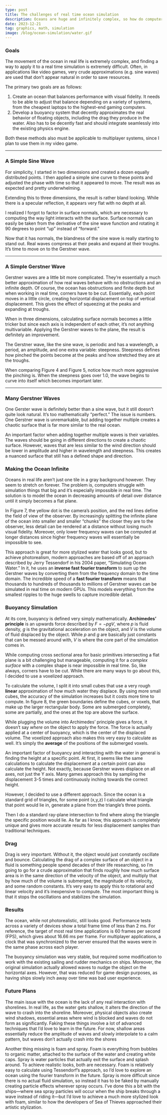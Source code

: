 ```yaml
---
type: post
title: The challenges of real time ocean simulation
description: Oceans are huge and infinitely complex, so how do computers visualize them in real time?
date: 2023-12-21
tag: graphics, math, simulation
image: /blog/ocean-simulation/water.gif
---
```



### Goals
The movement of the ocean in real life is extremely complex, and finding a way to apply it to a real time simulation is extremely difficult. Often, in applications like video games, very crude approximations (e.g. sine waves) are used that don’t appear natural in order to save resources.

The primary two goals are as follows:
1. Create an ocean that balances performance with visual fidelity. It needs to be able to adjust that balance depending on a variety of systems, from the cheapest laptops to the highest-end gaming computers.
2. Develop a buoyancy system that decently approximates the real behavior of floating objects, including the drag they produce in the water. Also has to be decently fast and should integrate seamlessly into the existing physics engine.

Both these methods also must be applicable to multiplayer systems, since I plan to use them in my video game.

---

### A Simple Sine Wave
For simplicity, I started in two dimensions and created a dozen equally distributed points. I then applied a simple sine curve to these points and adjusted the phase with time so that it appeared to move. The result was as expected and pretty underwhelming.

<DynamicImageWithCaption 
  src="\blog\ocean-simulation\0.png" 
  alt="Simple sine wave applied to 2D points" 
  caption="Figure 1: Simple sine wave applied to 2D points." 
/>

Extending this to three dimensions, the result is rather bland looking. While there is a specular reflection, it appears very flat with no depth at all.

<DynamicImageWithCaption 
  src="\blog\ocean-simulation\1.png" 
  alt="Sine wave extended to three dimensions" 
  caption="Figure 2: Sine wave extended to three dimensions." 
/>

I realized I forgot to factor in surface normals, which are necessary to computing the way light interacts with the surface. Surface normals can easily be taken from the derivative of the sine wave function and rotating it 90 degrees to point “up” instead of “forward.”

<DynamicImageWithCaption 
  src="\blog\ocean-simulation\2.png" 
  alt="Sine wave extended to three dimensions with surface normals" 
  caption="Figure 3: Sine wave extended to three dimensions with surface normals." 
/>

Now that it has normals, the blandness of the sine wave is really starting to stand out. Real waves compress at their peaks and expand at their troughs. It’s time to move on to the Gerstner wave.

---

### A Simple Gerstner Wave
Gerstner waves are a little bit more complicated. They’re essentially a much better approximation of how real waves behave with no obstructions and an infinite depth. Of course, the ocean has obstructions and finite depth but when working in real time, corners have to be cut. Essentially, each point moves in a little circle, creating horizontal displacement on top of vertical displacement. This gives the effect of squeezing at the peaks and expanding at troughs.

<DynamicImageWithCaption 
  src="\blog\ocean-simulation\3.png" 
  alt="Sine wave when compared to Gerstner wave with circular paths outlined" 
  caption="Figure 4: Sine wave (in red) when compared to Gerstner wave (in blue) with circular paths outlined." 
/>

When in three dimensions, calculating surface normals becomes a little tricker but since each axis is independent of each other, it’s not anything multivariable. Applying the Gerstner waves to the plane, the result is definitely an improvement.

<DynamicImageWithCaption 
  src="\blog\ocean-simulation\4.png" 
  alt="Gerstner wave extended to three dimensions with surface normals" 
  caption="Figure 5: Gerstner wave extended to three dimensions with surface normals." 
/>

The Gerstner wave, like the sine wave, is periodic and has a wavelength, a period, an amplitude, and one extra variable: steepness. Steepness defines how pinched the points become at the peaks and how stretched they are at the troughs.

<DynamicImageWithCaption 
  src="\blog\ocean-simulation\5.png" 
  alt="Gerstner wave with a steepness of 1.0" 
  caption="Figure 6: Gerstner wave with a steepness of 1.0." 
/>

When comparing Figure 4 and Figure 5, notice how much more aggressive the pinching is. When the steepness goes over 1.0, the wave begins to curve into itself which becomes important later.

---

### Many Gerstner Waves
One Gerster wave is definitely better than a sine wave, but it still doesn’t quite look natural. It’s too mathematically “perfect.” The issue is numbers. One Gerstner wave is unremarkable, but adding together multiple creates a chaotic surface that is far more similar to the real ocean.

<DynamicImageWithCaption 
  src="\blog\ocean-simulation\6.png" 
  alt="Total of 6 Gerstner waves summed together" 
  caption="Figure 7: Total of 6 Gerstner waves summed together." 
/>

An important factor when adding together multiple waves is their variables. The waves should be going in different directions to create a chaotic surface. However, waves that are less similar to the wind direction should be lower in amplitude and higher in wavelength and steepness. This creates a nuanced surface that still has a defined shape and direction.

### Making the Ocean Infinite

Oceans in real life aren’t just one tile in a gray background however. They seem to stretch on forever. The problem is, computers struggle with simulation things that big and it’s especially impossible in real time. The solution is to model the ocean in decreasing amounts of detail over distance until it simply becomes a flat plane.

<DynamicImageWithCaption 
  src="\blog\ocean-simulation\7.png" 
  alt="2D abstraction of frustum culling and octree rendering" 
  caption="Figure 8: 2D abstraction of frustum culling and octree rendering, from Figure 3 of “Taming the beast: Free and open-source massive point cloud web visualization.”" 
/>

In Figure 7, the yellow dot is the camera’s position, and the red lines define the field of view of the observer. By increasingly splitting the infinite plane of the ocean into smaller and smaller “chunks” the closer they are to the observer, less detail can be rendered at a distance without losing much visual fidelity. Moreover, only lower frequency waves can be computed at longer distances since higher frequency waves will essentially be impossible to see.

This approach is great for more stylized water that looks good, but to achieve photorealism, modern approaches are based off of an approach described by Jerry Tessendorf in his 2004 paper, “Simulating Ocean Water.” In it, he uses an **inverse fast fourier transform** to sum up the Gerstner waves by converting them from the frequency domain to the time domain. The incredible speed of a **fast fourier transform** means that thousands to hundreds of thousands to millions of Gerstner waves can be simulated in real time on modern GPUs. This models everything from the smallest ripples to the huge swells to capture incredible detail.

### Buoyancy Simulation

At its core, buoyancy is defined very simply mathematically. **Archimedes’ principle** is an upwards force described by $F = -pgV$, where $p$ is fluid density, $g$ is the gravitational acceleration on the object, and $V$ is the volume of fluid displaced by the object. While $p$ and $g$ are basically just constants that can be messed around with, $V$ is where the core part of the simulation comes in.

While computing cross sectional area for basic primitives intersecting a flat plane is a bit challenging but manageable, computing it for a *complex surface* with a complex shape is near impossible in real time. So, like always, corners have to be cut. While there are many ways to go about this, I decided to use a voxelized approach.

<DynamicImageWithCaption 
  src="\blog\ocean-simulation\8.png" 
  alt="A 3D rectangle submerged in a body of water. The orange rectangle represents the center of buoyancy and its corresponding force" 
  caption="Figure 9: A 3D rectangle submerged in a body of water. The orange rectangle represents the center of buoyancy and its corresponding force." 
/>

To calculate the volume, I split it into small cubes that use a very rough **linear** approximation of how much water they displace. By using more small cubes, the accuracy of the simulation increases but it costs more time to compute. In figure 8, the green boundaries define the cubes, or voxels, that make up the larger rectangular body. Some are submerged completely, some are partially, and the ones at the top are above the surface.

While plugging the volume into Archimedes’ principle gives a force, it doesn’t say *where* on the object to apply the force. The force is actually applied at a center of buoyancy, which is the center of the displaced volume. The voxelized approach also makes this very easy to calculate as well. It’s simply the **average** of the positions of the submerged voxels.

An important factor of buoyancy and interacting with the water in general is finding the height at a specific point. At first, it seems like the same calculations to calculate the displacement at a certain point can also calculate the height. Not exactly, because Gerstner waves displace on all axes, not just the Y axis. Many games approach this by sampling the displacement 3-5 times and continuously inching towards the correct height. 

However, I decided to use a different approach. Since the ocean is a standard grid of triangles, for some point (x,y,z) I calculate what triangle that point would lie in, generate a plane from the triangle’s three points.

Then I do a standard ray-plane intersection to find where along the triangle the specific position would lie. As far as I know, this approach is completely unique and gives more accurate results for less displacement samples than traditional techniques.

### Drag

Drag is very important. Without it, the object would just constantly oscillate and bounce. Calculating the drag of a complex surface of an object in a fluid is something people spend decades of their life researching, so I’m going to go for a crude approximation that finds roughly how much surface area is in the same direction of the velocity of the object, and multiply that by how much of the volume is submerged, the magnitude of its velocity, and some random constants. It’s very easy to apply this to rotational and linear velocity and it’s inexpensive to compute. The most important thing is that it stops the oscillations and stabilizes the simulation.

### Results

The ocean, while not photorealistic, still looks good. Performance tests across a variety of devices show a total frame time of less than 2 ms. For reference, the target of most real time applications is 60 frames per second (FPS), which gives about 16.66 ms per frame. For multiplayer applications, a clock that was synchronized to the server ensured that the waves were in the same phase across each player.

The buoyancy simulation was very stable, but required some modification to work with the existing sailing and rudder mechanics on ships. Moreover, the original simulation actually allowed waves to nudge the object on the horizontal axes. However, that was reduced for game design purposes, as having ships slowly inch away over time was bad user experience.

### Future Plans

The main issue with the ocean is the lack of any real interaction with shorelines. In real life, as the water gets shallow, it alters the direction of the wave to crash into the shoreline. Moreover, physical objects also create wind shadows, essential areas where wind is blocked and waves do not form as significantly. Faking these things involve a lot of advanced techniques that I’d love to learn in the future. For now, shallow areas essentially reduce the amplitude of waves and slowly interpolate to a calm pattern, but waves don’t actually crash into the shores

<DynamicImageWithCaption 
  src="\blog\ocean-simulation\11.png" 
  alt="A picture demonstrating the “wind shadow” effect. Taken from “Ocean simulation and rendering in War Thunder”" 
  caption="Figure 10: A picture demonstrating the “wind shadow” effect. Taken from “Ocean simulation and rendering in War Thunder”" 
/>

Another thing missing is foam and spray. Foam is everything from bubbles to organic matter, attached to the surface of the water and creating white caps. Spray is water particles that actually exit the surface and splash around. To achieve realistic looks, both are necessary. Foam is relatively easy to calculate using Tessendorf’s approach, so I’d love to explore an ocean using the fourier transform in the future. Spray is more difficult since there is no actual fluid simulation, so instead it has to be faked by manually creating particle effects wherever spray occurs. I’ve done this a bit with the ships—where sea spray particles will occur when the ship breaks through a wave instead of riding it—but I’d love to achieve a much more stylized look with foam, similar to how the developers of Sea of Thieves approached their artistic stylization.

<DynamicImageWithCaption 
  src="\blog\ocean-simulation\12.png" 
  alt="A picture from Google images showing the artistic implications of sea foam and sea spray" 
  caption="Figure 11: A picture from Google images showing the artistic implications of sea foam and sea spray" 
/>